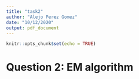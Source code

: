 ```yaml
---
title: "task2"
author: "Alejo Perez Gomez"
date: "10/12/2020"
output: pdf_document
---
```


```r
knitr::opts_chunk$set(echo = TRUE)
```

# Question 2: EM algorithm


